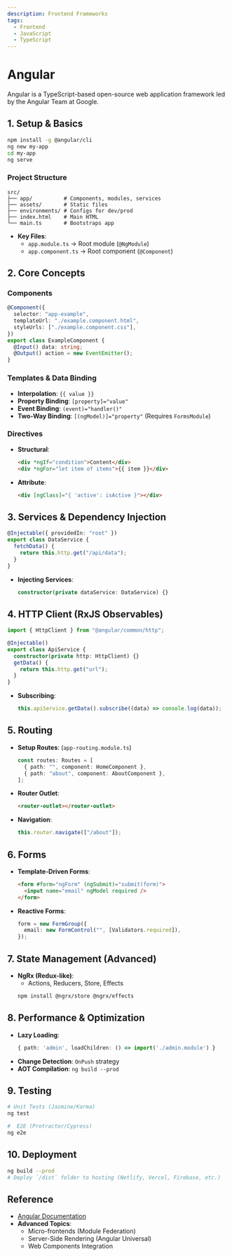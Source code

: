 ```yaml
---
description: Frontend Frameworks
tags:
  - Frontend
  - JavaScript
  - TypeScript
---
```


# Angular

Angular is a TypeScript-based open-source web application framework led by the Angular Team at Google.

## **1. Setup & Basics**

```bash
npm install -g @angular/cli
ng new my-app
cd my-app
ng serve
```

### Project Structure

```
src/
├── app/          # Components, modules, services
├── assets/       # Static files
├── environments/ # Configs for dev/prod
├── index.html    # Main HTML
└── main.ts       # Bootstraps app
```

- **Key Files**:
  - `app.module.ts` → Root module (`@NgModule`)
  - `app.component.ts` → Root component (`@Component`)

## 2. Core Concepts

### Components

```typescript
@Component({
  selector: "app-example",
  templateUrl: "./example.component.html",
  styleUrls: ["./example.component.css"],
})
export class ExampleComponent {
  @Input() data: string;
  @Output() action = new EventEmitter();
}
```

### Templates & Data Binding

- **Interpolation**: `{{ value }}`
- **Property Binding**: `[property]="value"`
- **Event Binding**: `(event)="handler()"`
- **Two-Way Binding**: `[(ngModel)]="property"` (Requires `FormsModule`)

### **Directives**

- **Structural**:
  ```html
  <div *ngIf="condition">Content</div>
  <div *ngFor="let item of items">{{ item }}</div>
  ```
- **Attribute**:
  ```html
  <div [ngClass]="{ 'active': isActive }"></div>
  ```

## 3. Services & Dependency Injection

```typescript
@Injectable({ providedIn: "root" })
export class DataService {
  fetchData() {
    return this.http.get("/api/data");
  }
}
```

- **Injecting Services**:
  ```typescript
  constructor(private dataService: DataService) {}
  ```

## 4. HTTP Client (RxJS Observables)

```typescript
import { HttpClient } from "@angular/common/http";

@Injectable()
export class ApiService {
  constructor(private http: HttpClient) {}
  getData() {
    return this.http.get("url");
  }
}
```

- **Subscribing**:
  ```typescript
  this.apiService.getData().subscribe((data) => console.log(data));
  ```

## 5. Routing

- **Setup Routes**: (`app-routing.module.ts`)
  ```typescript
  const routes: Routes = [
    { path: "", component: HomeComponent },
    { path: "about", component: AboutComponent },
  ];
  ```
- **Router Outlet**:
  ```html
  <router-outlet></router-outlet>
  ```
- **Navigation**:
  ```typescript
  this.router.navigate(["/about"]);
  ```

## 6. Forms

- **Template-Driven Forms**:
  ```html
  <form #form="ngForm" (ngSubmit)="submit(form)">
    <input name="email" ngModel required />
  </form>
  ```
- **Reactive Forms**:
  ```typescript
  form = new FormGroup({
    email: new FormControl("", [Validators.required]),
  });
  ```

## 7. State Management (Advanced)

- **NgRx (Redux-like)**:
  - Actions, Reducers, Store, Effects
  ```bash
  npm install @ngrx/store @ngrx/effects
  ```

## 8. Performance & Optimization

- **Lazy Loading**:
  ```typescript
  { path: 'admin', loadChildren: () => import('./admin.module') }
  ```
- **Change Detection**: `OnPush` strategy
- **AOT Compilation**: `ng build --prod`

## 9. Testing

```bash
# Unit Tests (Jasmine/Karma)
ng test

#  E2E (Protractor/Cypress)
ng e2e
```

## 10. Deployment

```bash
ng build --prod
# Deploy `/dist` folder to hosting (Netlify, Vercel, Firebase, etc.)
```

## Reference

- [Angular Documentation](https://angular.dev/overview)
- **Advanced Topics**:
  - Micro-frontends (Module Federation)
  - Server-Side Rendering (Angular Universal)
  - Web Components Integration
